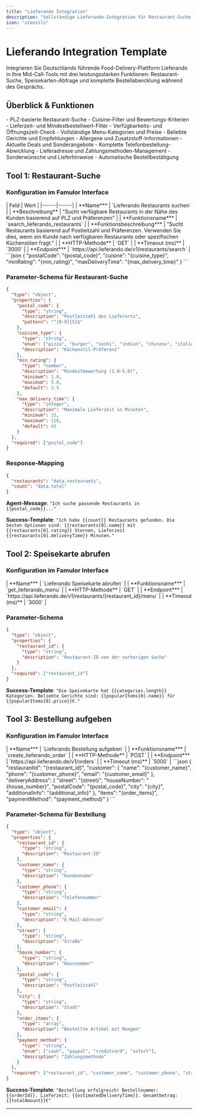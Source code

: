 ```yaml
---
title: "Lieferando Integration"
description: "Vollständige Lieferando-Integration für Restaurant-Suche, Speisekarten-Abfrage und Bestellungsaufgabe direkt während Telefongesprächem"
icon: "utensils"
---
```


# Lieferando Integration Template

Integrieren Sie Deutschlands führende Food-Delivery-Plattform Lieferando in Ihre Mid-Call-Tools mit drei leistungsstarken Funktionen: Restaurant-Suche, Speisekarten-Abfrage und komplette Bestellabwicklung während des Gesprächs.

## Überblick & Funktionen

<CardGroup cols={3}>
  <Card title="Restaurants suchen" icon="map-pin">
    - PLZ-basierte Restaurant-Suche
    - Cuisine-Filter und Bewertungs-Kriterien
    - Lieferzeit- und Mindestbestellwert-Filter
    - Verfügbarkeits- und Öffnungszeit-Check
  </Card>
  <Card title="Speisekarten abrufen" icon="list">
    - Vollständige Menu-Kategorien und Preise
    - Beliebte Gerichte und Empfehlungen
    - Allergene und Zusatzstoff-Informationen
    - Aktuelle Deals und Sonderangebote
  </Card>
  <Card title="Bestellungen aufgeben" icon="shopping-cart">
    - Komplette Telefonbestellung-Abwicklung
    - Lieferadresse und Zahlungsmethoden-Management
    - Sonderwünsche und Lieferhinweise
    - Automatische Bestellbestätigung
  </Card>
</CardGroup>

## Tool 1: Restaurant-Suche

### Konfiguration im Famulor Interface

<Tabs>
  <Tab title="Werkzeugdetails">
    | Feld | Wert |
    |------|------|
    | **Name*** | `Lieferando Restaurants suchen` |
    | **Beschreibung** | "Sucht verfügbare Restaurants in der Nähe des Kunden basierend auf PLZ und Präferenzen" |
    | **Funktionsname*** | `search_lieferando_restaurants` |
    | **Funktionsbeschreibung*** | "Sucht Restaurants basierend auf Postleitzahl und Präferenzen. Verwenden Sie dies, wenn ein Kunde nach verfügbaren Restaurants oder spezifischen Küchenstilen fragt." |
    | **HTTP-Methode** | `GET` |
    | **Timeout (ms)** | `3000` |
    | **Endpoint*** | `https://api.lieferando.de/v1/restaurants/search` |
  </Tab>
  
  <Tab title="Query-Parameter">
    ```json
    {
      "postalCode": "{postal_code}",
      "cuisine": "{cuisine_type}",
      "minRating": "{min_rating}",
      "maxDeliveryTime": "{max_delivery_time}"
    }
    ```
  </Tab>
</Tabs>

### Parameter-Schema für Restaurant-Suche

```json
{
  "type": "object",
  "properties": {
    "postal_code": {
      "type": "string",
      "description": "Postleitzahl des Lieferorts",
      "pattern": "^[0-9]{5}$"
    },
    "cuisine_type": {
      "type": "string",
      "enum": ["pizza", "burger", "sushi", "indian", "chinese", "italian", "german", "thai", "mexican", "vietnamese"],
      "description": "Küchenstil-Präferenz"
    },
    "min_rating": {
      "type": "number",
      "description": "Mindestbewertung (1.0-5.0)",
      "minimum": 1.0,
      "maximum": 5.0,
      "default": 3.5
    },
    "max_delivery_time": {
      "type": "integer",
      "description": "Maximale Lieferzeit in Minuten",
      "minimum": 15,
      "maximum": 120,
      "default": 45
    }
  },
  "required": ["postal_code"]
}
```

### Response-Mapping

```json
{
  "restaurants": "data.restaurants",
  "count": "data.total"
}
```

**Agent-Message**: `"Ich suche passende Restaurants in {{postal_code}}..."`

**Success-Template**: `"Ich habe {{count}} Restaurants gefunden. Die besten Optionen sind: {{restaurants[0].name}} mit {{restaurants[0].rating}} Sternen, Lieferzeit {{restaurants[0].deliveryTime}} Minuten."`

## Tool 2: Speisekarte abrufen

### Konfiguration im Famulor Interface

<Tabs>
  <Tab title="Werkzeugdetails">
    | **Name*** | `Lieferando Speisekarte abrufen` |
    | **Funktionsname*** | `get_lieferando_menu` |
    | **HTTP-Methode** | `GET` |
    | **Endpoint*** | `https://api.lieferando.de/v1/restaurants/{restaurant_id}/menu` |
    | **Timeout (ms)** | `3000` |
  </Tab>
</Tabs>

### Parameter-Schema

```json
{
  "type": "object",
  "properties": {
    "restaurant_id": {
      "type": "string",
      "description": "Restaurant-ID von der vorherigen Suche"
    }
  },
  "required": ["restaurant_id"]
}
```

**Success-Template**: `"Die Speisekarte hat {{categories.length}} Kategorien. Beliebte Gerichte sind: {{popularItems[0].name}} für {{popularItems[0].price}}€."`

## Tool 3: Bestellung aufgeben

### Konfiguration im Famulor Interface

<Tabs>
  <Tab title="Werkzeugdetails">
    | **Name*** | `Lieferando Bestellung aufgeben` |
    | **Funktionsname*** | `create_lieferando_order` |
    | **HTTP-Methode** | `POST` |
    | **Endpoint*** | `https://api.lieferando.de/v1/orders` |
    | **Timeout (ms)** | `5000` |
  </Tab>
  
  <Tab title="Request Body">
    ```json
    {
      "restaurantId": "{restaurant_id}",
      "customer": {
        "name": "{customer_name}",
        "phone": "{customer_phone}",
        "email": "{customer_email}"
      },
      "deliveryAddress": {
        "street": "{street}",
        "houseNumber": "{house_number}",
        "postalCode": "{postal_code}",
        "city": "{city}",
        "additionalInfo": "{additional_info}"
      },
      "items": "{order_items}",
      "paymentMethod": "{payment_method}"
    }
    ```
  </Tab>
</Tabs>

### Parameter-Schema für Bestellung

```json
{
  "type": "object",
  "properties": {
    "restaurant_id": {
      "type": "string",
      "description": "Restaurant-ID"
    },
    "customer_name": {
      "type": "string", 
      "description": "Kundenname"
    },
    "customer_phone": {
      "type": "string",
      "description": "Telefonnummer"
    },
    "customer_email": {
      "type": "string",
      "description": "E-Mail-Adresse"
    },
    "street": {
      "type": "string",
      "description": "Straße"
    },
    "house_number": {
      "type": "string",
      "description": "Hausnummer"
    },
    "postal_code": {
      "type": "string",
      "description": "Postleitzahl"
    },
    "city": {
      "type": "string",
      "description": "Stadt"
    },
    "order_items": {
      "type": "array",
      "description": "Bestellte Artikel mit Mengen"
    },
    "payment_method": {
      "type": "string",
      "enum": ["cash", "paypal", "creditcard", "sofort"],
      "description": "Zahlungsmethode"
    }
  },
  "required": ["restaurant_id", "customer_name", "customer_phone", "street", "house_number", "postal_code", "city", "order_items", "payment_method"]
}
```

**Success-Template**: `"Bestellung erfolgreich! Bestellnummer: {{orderId}}. Lieferzeit: {{estimatedDeliveryTime}}. Gesamtbetrag: {{totalAmount}}€"`

---
